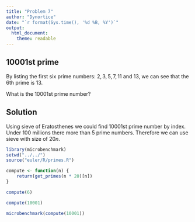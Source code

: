 ```yaml
---
title: "Problem 7"
author: "Dynortice"
date: "`r format(Sys.time(), '%d %B, %Y')`"
output:
  html_document:
    theme: readable
---
```


## $10001$st prime
By listing the first six prime numbers: $2, 3, 5, 7, 11$ and $13$, we can see that the $6$th prime is $13$.

What is the $10 001$st prime number?

## Solution
Using sieve of Eratosthenes we could find $10001$st prime number by index. Under $100$ millions there more than $5%$ prime numbers. Therefore we can use sieve with size of $20n$.

```r
library(microbenchmark)
setwd("../../")
source("euler/R/primes.R")
```

```r
compute <- function(n) {
    return(get_primes(n * 20)[n])
}
```

```r
compute(6)
```

```r
compute(10001)
```

```r
microbenchmark(compute(10001))
```
